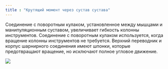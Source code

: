 ```yaml
---
title : "Крутящий момент через сустав сустава"
---
```


Соединение с поворотным кулаком, установленное между мышцами и манипуляционным суставом, увеличивает гибкость колонны инструментов. Соединение с поворотным кулаком используется, когда вращение колонны инструментов не требуется. Верхний переводник и корпус шарнирного соединения имеют шпонки, которые предотвращают вращение, но исключают полное угловое движение.

<img src="./knuckle-joint.png" />